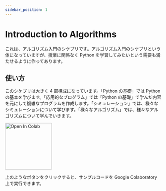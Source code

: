 ```yaml
---
sidebar_position: 1
---
```



# Introduction to Algorithms

これは、アルゴリズム入門のシケプリです。アルゴリズム入門のシケプリという体になっていますが、授業に関係なく Python を学習してみたいという需要も満たせるように作ってあります。

## 使い方

このシケプリは大きく 4 部構成になっています。「Python の基礎」では Python の基本を学びます。「応用的なプログラム」では「Python の基礎」で学んだ内容を元にして複雑なプログラムを作成します。「シミュレーション」では、様々なシミュレーションについて学びます。「様々なアルゴリズム」では、様々なアルゴリズムについて学んでいきます。

<DocCardList />

<img
  src="https://colab.research.google.com/assets/colab-badge.svg"
  alt="Open In Colab"
  width="150"
/>

上のようなボタンをクリックすると、サンプルコードを Google Colaboratory 上で実行できます。
